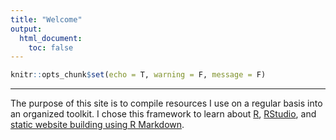```yaml
---
title: "Welcome"
output:
  html_document:
    toc: false
---
```


```r
knitr::opts_chunk$set(echo = T, warning = F, message = F)
```

---

The purpose of this site is to compile resources I use on a regular basis into an organized toolkit. I chose this framework to learn about [R](https://www.r-project.org/), [RStudio](https://www.rstudio.com/), and [static website building using R Markdown](https://bookdown.org/yihui/rmarkdown/rmarkdown-site.html).
